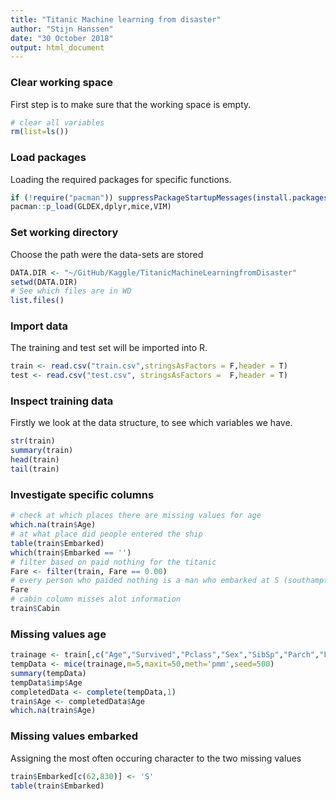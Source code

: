 ```yaml
---
title: "Titanic Machine learning from disaster"
author: "Stijn Hanssen"
date: "30 October 2018"
output: html_document
---
```


### Clear working space
First step is to make sure that the working space is empty.
```r
# clear all variables
rm(list=ls()) 
```

### Load packages
Loading the required packages for specific functions.
```r
if (!require("pacman")) suppressPackageStartupMessages(install.packages("pacman"))
pacman::p_load(GLDEX,dplyr,mice,VIM)
```

### Set working directory
Choose the path were the data-sets are stored
```r
DATA.DIR <- "~/GitHub/Kaggle/TitanicMachineLearningfromDisaster"
setwd(DATA.DIR)
# See which files are in WD
list.files() 
```

### Import data
The training and test set will be imported into R.
```r
train <- read.csv("train.csv",stringsAsFactors = F,header = T)
test <- read.csv("test.csv", stringsAsFactors =  F,header = T)
```

### Inspect training data
Firstly we look at the data structure, to see which variables we have. 
```r
str(train)
summary(train)
head(train)
tail(train)
```

### Investigate specific columns 
```r
# check at which places there are missing values for age
which.na(train$Age)
# at what place did people entered the ship
table(train$Embarked)
which(train$Embarked == '')
# filter based on paid nothing for the titanic
Fare <- filter(train, Fare == 0.00)
# every person who paided nothing is a man who embarked at S (southampton) it is mentioned that this is the place were the crew boarded
Fare
# cabin column misses alot information
train$Cabin
```

### Missing values age
```r
trainage <- train[,c("Age","Survived","Pclass","Sex","SibSp","Parch","Fare")]
tempData <- mice(trainage,m=5,maxit=50,meth='pmm',seed=500)
summary(tempData)
tempData$imp$Age
completedData <- complete(tempData,1)
train$Age <- completedData$Age
which.na(train$Age)
```

### Missing values embarked
Assigning the most often occuring character to the two missing values 
```r
train$Embarked[c(62,830)] <- 'S'
table(train$Embarked)
```

